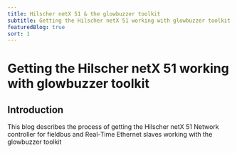 ```yaml
---
title: Hilscher netX 51 & the glowbuzzer toolkit
subtitle: Getting the Hilscher netX 51 working with glowbuzzer toolkit
featuredBlog: true
sort: 1
---
```


# Getting the Hilscher netX 51 working with glowbuzzer toolkit

## Introduction

This blog describes the process of getting the Hilscher netX 51 Network controller for fieldbus and Real-Time Ethernet slaves working with the glowbuzzer toolkit

